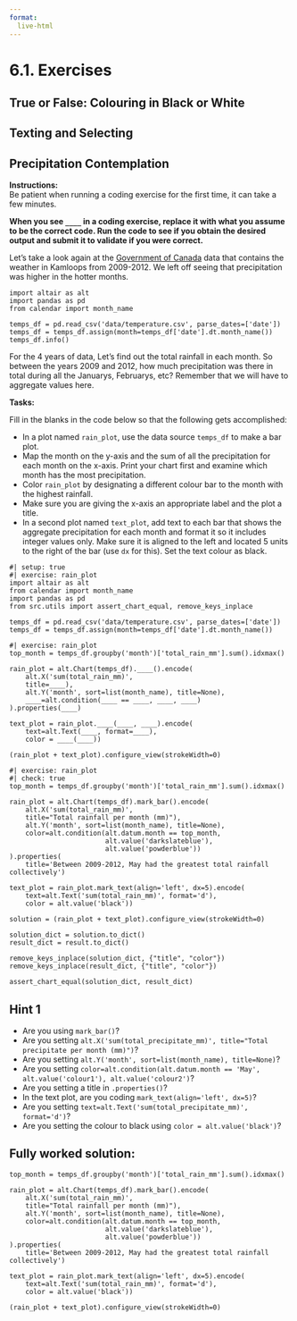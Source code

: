 ```yaml
---
format:
  live-html
---
```



<script src='../../src/quiz.js'></script>  <!-- Only needed once per page -->

# 6.1. Exercises

## True or False: Colouring in Black or White

<div id='mcq1'></div> 
<script>
    generateQuiz(
        'mcq1',
        'True or False',
        'Within the colour channel, we can simply set <code>color="blue"</code> or <code>color="yellow"</code> if we want a specific plot colour.',
        {
        'True': 'When using a colour channel, we need to make sure that we use <code>alt.value("blue")</code> to specify a colour or Altair will think you are trying to add a variable to a colour channel instead of a static colour.',
        'False': 'Right! When using a colour channel, we need to make sure that we use <code>alt.value("blue")</code> to specify a colour.'
        },
        'False',
    );
</script>

<div id='mcq2'></div> 
<script>
    generateQuiz(
        'mcq2',
        'True or False',
        'An entire aesthetic of a plot can be changed by styling multiple visual components at a time by applying a theme.',
        {
        'True': '',
        'False': 'Take a look at the last slide. This is a cool technique to know!'
        },
        'True',
    );
</script>

## Texting and Selecting

<div id='mcq3'></div> 
<script>
    generateQuiz(
        'mcq3',
        'Question 1',
        'the <code>.condition()</code> Altair method acts like which of the following Python Syntax?',
        {
        'A <code>for</code> loop': 'Not a for loop. What does <code>.condition()</code> relate to?',
        'An if-else statement': '',
        'the assignment operator': 'Nope. Think about the name of the method.',
        'A dictionary': 'This is a data structure, think about an action that is occurring.'
        },
        'An if-else statement',
    );
</script>

<div id='mcq4'></div> 
<script>
    generateQuiz(
        'mcq4',
        'Question 2',
        'How would we format text on a graph so that it displays <strong>dollar</strong> values to 2 significant figures and removes any trailing zeros? Which of the following is most appropriate',
        {
        '<code>format="$.2,d"</code>': 'This will produce 2 significant figures and will round to the nearest integer.',
        '<code>format=".2s-"</code>': 'This is missing the dollar sign and the <strong>s</strong> is in the wrong location. We also do not use - for the removal of trailing zeros',
        '<code>format="$.2~s"</code>': '',
        '<code>format=".2~s"</code>': ' You are close! You are missing the dollar sign!'
        },
        '<code>format="$.2~s"</code>',
    );
</script>


## Precipitation Contemplation

**Instructions:**    
Be patient when running a coding exercise for the first time, it can take a few minutes. 

**When you see `____` in a coding exercise, replace it with what you assume to be the correct code. Run the code to see if you obtain the desired output
and submit it to validate if you were correct.**


Let's take a look again at the [Government of Canada](https://climate.weather.gc.ca/) data that contains the weather in Kamloops from 2009-2012.
We left off seeing that precipitation was higher in the hotter months.

```pyodide
import altair as alt
import pandas as pd
from calendar import month_name

temps_df = pd.read_csv('data/temperature.csv', parse_dates=['date'])
temps_df = temps_df.assign(month=temps_df['date'].dt.month_name())
temps_df.info()
```

For the 4 years of data, Let's find out the total rainfall in each month. So between the years 2009 and 2012, how much precipitation was there in total during all the Januarys, Februarys, etc?  Remember that we will have to aggregate values here. 

**Tasks:**

Fill in the blanks in the code below so that the following gets accomplished:


- In a plot named `rain_plot`, use the data source `temps_df` to make a bar plot.
- Map the month on the y-axis and the sum of all the precipitation for each month on the x-axis. Print your chart first and examine which month has the most precipitation.
- Color `rain_plot` by designating a different colour bar to the month with the highest rainfall.
- Make sure you are giving the x-axis an appropriate label and the plot a title. 
- In a second plot named `text_plot`, add text to each bar that shows the aggregate precipitation for each month and format it so it includes integer values only. Make sure it is aligned to the left and located 5 units to the right of the bar (use `dx` for this).  Set the text colour as black.

```pyodide
#| setup: true
#| exercise: rain_plot
import altair as alt
from calendar import month_name
import pandas as pd
from src.utils import assert_chart_equal, remove_keys_inplace

temps_df = pd.read_csv('data/temperature.csv', parse_dates=['date'])
temps_df = temps_df.assign(month=temps_df['date'].dt.month_name())
```

```pyodide
#| exercise: rain_plot
top_month = temps_df.groupby('month')['total_rain_mm'].sum().idxmax()

rain_plot = alt.Chart(temps_df).____().encode(
    alt.X('sum(total_rain_mm)',
    title=____),
    alt.Y('month', sort=list(month_name), title=None),
    ____=alt.condition(____ == ____, ____, ____)
).properties(____) 

text_plot = rain_plot.____(____, ____).encode(
    text=alt.Text(____, format=____),
    color = ____(____))

(rain_plot + text_plot).configure_view(strokeWidth=0)
```

```pyodide
#| exercise: rain_plot
#| check: true
top_month = temps_df.groupby('month')['total_rain_mm'].sum().idxmax()

rain_plot = alt.Chart(temps_df).mark_bar().encode(
    alt.X('sum(total_rain_mm)',
    title="Total rainfall per month (mm)"),
    alt.Y('month', sort=list(month_name), title=None),
    color=alt.condition(alt.datum.month == top_month,
                        alt.value('darkslateblue'),
                        alt.value('powderblue'))
).properties(
    title='Between 2009-2012, May had the greatest total rainfall collectively')

text_plot = rain_plot.mark_text(align='left', dx=5).encode(
    text=alt.Text('sum(total_rain_mm)', format='d'),
    color = alt.value('black'))

solution = (rain_plot + text_plot).configure_view(strokeWidth=0)

solution_dict = solution.to_dict()
result_dict = result.to_dict()

remove_keys_inplace(solution_dict, {"title", "color"})
remove_keys_inplace(result_dict, {"title", "color"})

assert_chart_equal(solution_dict, result_dict)
```

:::: { .hint exercise="rain_plot"}
::: { .callout-note collapse="false"}

## Hint 1

- Are you using `mark_bar()`?
- Are you setting `alt.X('sum(total_precipitate_mm)', title="Total precipitate per month (mm)")`?
- Are you setting `alt.Y('month', sort=list(month_name), title=None)`?
- Are you setting `color=alt.condition(alt.datum.month == 'May', alt.value('colour1'), alt.value('colour2')`?
- Are you setting a title in `.properties()`?
- In the text plot, are you coding `mark_text(align='left', dx=5)`?
- Are you setting ` text=alt.Text('sum(total_precipitate_mm)', format='d')`?
- Are you setting the colour to black using `color = alt.value('black')`? 


:::
::::

:::: { .solution exercise="rain_plot" }
::: { .callout-tip collapse="false"}

## Fully worked solution:

```pyodide
top_month = temps_df.groupby('month')['total_rain_mm'].sum().idxmax()

rain_plot = alt.Chart(temps_df).mark_bar().encode(
    alt.X('sum(total_rain_mm)',
    title="Total rainfall per month (mm)"),
    alt.Y('month', sort=list(month_name), title=None),
    color=alt.condition(alt.datum.month == top_month,
                        alt.value('darkslateblue'),
                        alt.value('powderblue'))
).properties(
    title='Between 2009-2012, May had the greatest total rainfall collectively')

text_plot = rain_plot.mark_text(align='left', dx=5).encode(
    text=alt.Text('sum(total_rain_mm)', format='d'),
    color = alt.value('black'))

(rain_plot + text_plot).configure_view(strokeWidth=0)
```

:::
::::

<div id='mcq5'></div> 
<script>
    generateQuiz(
        'mcq5',
        'Question',
        'In this plot would it make sense to sort the values on the x-axis instead of highlighting the month?',
        {
        'Yes, since we are interested in the month with the greatest precipitate we should be sorting in ascending order.': 'What about the x-axis? Does it have a natural order already?',
        'No, highlighting the value makes more sense since the y-axis has a natural order that should be followed.': ''
        },
        'No, highlighting the value makes more sense since the y-axis has a natural order that should be followed.',
    );
</script>
